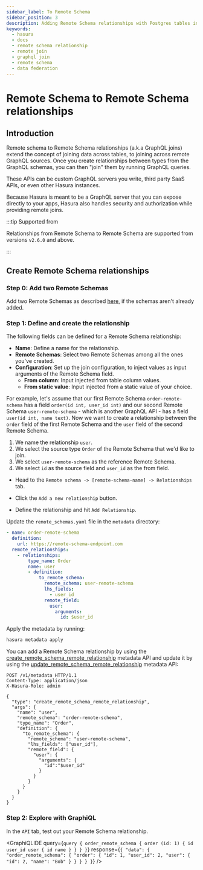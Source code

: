 ```yaml
---
sidebar_label: To Remote Schema
sidebar_position: 3
description: Adding Remote Schema relationships with Postgres tables in Hasura
keywords:
  - hasura
  - docs
  - remote schema relationship
  - remote join
  - graphql join
  - remote schema
  - data federation
---
```



# Remote Schema to Remote Schema relationships

## Introduction

Remote schema to Remote Schema relationships (a.k.a GraphQL joins) extend the concept of joining data across tables, to
joining across remote GraphQL sources. Once you create relationships between types from the GraphQL schemas, you can
then "join" them by running GraphQL queries.

These APIs can be custom GraphQL servers you write, third party SaaS APIs, or even other Hasura instances.

Because Hasura is meant to be a GraphQL server that you can expose directly to your apps, Hasura also handles security
and authorization while providing remote joins.

:::tip Supported from

Relationships from Remote Schema to Remote Schema are supported from versions `v2.6.0` and above.

:::

## Create Remote Schema relationships

### Step 0: Add two Remote Schemas

Add two Remote Schemas as described [here](/remote-schemas/adding-schema.mdx), if the schemas aren't already added.

### Step 1: Define and create the relationship

The following fields can be defined for a Remote Schema relationship:

- **Name**: Define a name for the relationship.
- **Remote Schemas**: Select two Remote Schemas among all the ones you've created.
- **Configuration**: Set up the join configuration, to inject values as input arguments of the Remote Schema field.
  - **From column**: Input injected from table column values.
  - **From static value**: Input injected from a static value of your choice.

For example, let's assume that our first Remote Schema `order-remote-schema` has a field `order(id int, user_id int)`
and our second Remote Schema `user-remote-schema` - which is another GraphQL API - has a field
`user(id int, name text)`. Now we want to create a relationship between the `order` field of the first Remote Schema and
the `user` field of the second Remote Schema.

1.  We name the relationship `user`.
2.  We select the source type `Order` of the Remote Schema that we'd like to join.
3.  We select `user-remote-schema` as the reference Remote Schema.
4.  We select `id` as the source field and `user_id` as the from field.

<Tabs className="api-tabs">
<TabItem value="console" label="Console">

- Head to the `Remote schema -> [remote-schema-name] -> Relationships` tab.
- Click the `Add a new relationship` button.

  <Thumbnail
    src='/img/schema/create-relationship-from-remote-schema.png'
    alt='Opening the remote relationship section'
    width='1000px'
  />

- Define the relationship and hit `Add Relationship`.

  <Thumbnail src='/img/schema/configure-relationship-rs-to-rs.png' alt='Defining the relationship' width='800px' />

</TabItem>
<TabItem value="cli" label="CLI">

Update the `remote_schemas.yaml` file in the `metadata` directory:

```yaml {4-16}
- name: order-remote-schema
  definition:
    url: https://remote-schema-endpoint.com
  remote_relationships:
    - relationships:
        type_name: Order
        name: user
        - definition:
            to_remote_schema:
              remote_schema: user-remote-schema
              lhs_fields:
                - user_id
              remote_field:
                user:
                  arguments:
                    id: $user_id
```

Apply the metadata by running:

```bash
hasura metadata apply
```

</TabItem>
<TabItem value="api" label="API">

You can add a Remote Schema relationship by using the
[create_remote_schema_remote_relationship](/api-reference/metadata-api/remote-relationships.mdx#metadata-create-remote-schema-remote-relationship)
metadata API and update it by using the
[update_remote_schema_remote_relationship](/api-reference/metadata-api/remote-relationships.mdx#metadata-update-remote-schema-remote-relationship)
metadata API:

```http
POST /v1/metadata HTTP/1.1
Content-Type: application/json
X-Hasura-Role: admin

{
  "type": "create_remote_schema_remote_relationship",
  "args": {
    "name": "user",
    "remote_schema": "order-remote-schema",
    "type_name": "Order",
    "definition": {
      "to_remote_schema": {
        "remote_schema": "user-remote-schema",
        "lhs_fields": ["user_id"],
        "remote_field": {
          "user": {
            "arguments": {
              "id":"$user_id"
            }
          }
        }
      }
    }
  }
}
```

</TabItem>
</Tabs>

### Step 2: Explore with GraphiQL

In the `API` tab, test out your Remote Schema relationship.

<GraphiQLIDE
  query={`query {
  order_remote_schema {
  	order (id: 1) {
    	id
    	user_id
    	user {
      	id
      	name
    	}
  	}
  }
}`}
  response={`{
  "data": {
    "order_remote_schema": {
      "order": {
        "id": 1,
        "user_id": 2,
        "user": {
          "id": 2,
          "name": "Bob"
        }
      }
    }
  }
}`}
/>
